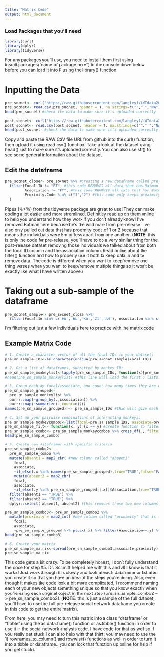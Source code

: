 ```yaml
---
title: "Matrix Code"
output: html_document
---
```


### Load Packages that you'll need
```r
library(curl)
library(dplyr)
library(tidyverse)
```

For any packages you'll use, you need to install them first using install.packages("name of package here") in the console down below before you can load it into R using the library() function. 

# Inputting the Data
```r
pre_socnet<- curl("https://raw.githubusercontent.com/langley1/LWTdata2016/main/Pre-release_Social%20Proximity.csv")
pre_socnet<- read.csv(pre_socnet, header = T, na.strings=c(""," ","NA"))
head(pre_socnet) #check the data to make sure it's uploaded correctly

post_socnet<- curl("https://raw.githubusercontent.com/langley1/LWTdata2016/main/Post-release_Social%20Proximity.csv")
post_socnet<- read.csv(post_socnet, header = T, na.strings=c(""," ","NA"))
head(post_socnet) #check the data to make sure it's uploaded correctly
```

Copy and paste the RAW CSV file URL from github into the curl() function, then upload it using read.csv() function. Take a look at the dataset using head() just to make sure it's uploaded correctly. You can also use str() to see some general information about the dataset. 

## Edit the dataframe
```r
pre_socnet_close<- pre_socnet %>% #creating a new dataframe called pre_socnet_close using data from the original pre_socnet dataframe
  filter(Focal.ID != "BT", #this code REMOVES all data that has Batman has the focal ID
         Association != "BT", #this code REMOVES all data that has Batman in association column
         Proximity.Code %in% c("1","2") #this code only keeps proximity codes 1,2 (excluding 3,4)
  ) 
```

Pipes (%>%) from the tidyverse package are great to use! They can make coding a lot easier and more stremlined. Definitley read up on them online to help you understand how they work if you don't already know! I've removed Batman here because he's the wild male from pre-release. I've also only pulled out data that has proximity code of 1 or 2 because that means the individuals were 5m or less apart from one another. (**NOTE**: this is only the code for pre-release, you'll have to do a very similar thing for the post-release dataset removing those individuals we talked about from both the focal ID column and the association column. Read online about the filter() function and how to properly use it both to keep data in and to remove data. The code is different when you want to keep/remove one thing verses when you want to keep/remove multiple things so it won't be exactly like what I have written above.)

# Taking out a sub-sample of the dataframe
```r
pre_socnet_sample<- pre_socnet_close %>%
  filter(Focal.ID %in% c("PO","BL","KO","ZI","AM"), Association %in% c("PO","BL","KO","ZI","AM"))
```

I'm filtering out just a few individuals here to practice with the matrix code 

## Example Matrix Code
```r
# 1. Create a character vector of all the focal IDs in your dataset:
pre_sn_sample_IDs<-as.character(unique(pre_socnet_sample$Focal.ID))

# 2. Get a list of dataframes, subsetted by monkey ID:
pre_sn_sample_monkeylist<-lapply(pre_sn_sample_IDs, function(x){pre_socnet_sample[pre_socnet_sample[["Focal.ID"]] == x, ]})
#head(pre_sn_sample_monkeylist) #this line will load the first 6 lists, remove the # before "head" to take a look at them and see that each is for an individual monkey (I put a # before it so that it doesn't run this code in the markdown file, otherwise it would be very long)

# 3. Group each by focal/associate, and count how many times they are observed close together:
pre_sn_sample_grouped<-
  pre_sn_sample_monkeylist %>%
  purrr::map(~group_by(.,Association)) %>%
  purrr::map(~summarize(.,count=n())) 
names(pre_sn_sample_grouped) <- pre_sn_sample_IDs #this will give each grouped list the name of the Focal ID

# 4. Set up your pairwise combinations of interacting monkeys:
pre_sn_sample_monkeycombos<-list(focal=pre_sn_sample_IDs, associate=pre_sn_sample_IDs) #create list of all possible focals/associates
pre_sn_sample_filt<- function(x, y) {x == y} #create function to filter out same-monkey pairs ("PO is close to PO")
pre_sn_sample_combo<- pre_sn_sample_monkeycombos %>% cross_df(.,.filter=pre_sn_sample_filt) #get the filtered combined list as a dataframe
head(pre_sn_sample_combo)

# 5. Create new dataframes with specific criteria
pre_sn_sample_combo2<-
  pre_sn_sample_combo %>%
  mutate(absent1 = map2_chr( #new column called "absent1"
    focal,
    associate,
    ~if_else(.x %in% names(pre_sn_sample_grouped),true="TRUE",false="FALSE"))) %>%
    mutate(absent2 = map2_chr(
    focal,
    associate,
    ~if_else(.y %in% pre_sn_sample_grouped[[.x]]$Association,true="TRUE",false="FALSE"))) %>%
  filter(absent1 == "TRUE") %>%
  filter(absent2 == "TRUE") %>%
  dplyr::select(-absent1,-absent2) #this removes those two new columns you made so you're just left with the ID names

pre_sn_sample_combo3<- pre_sn_sample_combo2 %>% 
  mutate(proximity = map2_int( #new column called "proximity" that is the count for when proximity code = 1 or 2
    focal, 
    associate, 
    ~pre_sn_sample_grouped %>% pluck(.x) %>% filter(Association==.y) %>% as.data.frame(.) %>% .[,2]))
head(pre_sn_sample_combo3)

# 6. Create your matrix
pre_sn_sample_matrix<-spread(pre_sn_sample_combo3,associate,proximity) %>% column_to_rownames(var="focal") %>% data.matrix()
pre_sn_sample_matrix
```

This code gets a bit crazy. To be completely honest, I don't fully understand the code for step #5. Dr. Schmitt helped me with this and all I know is that it works! Just work through this slowly and look at each dataframe or list after you create it so that you have an idea of the steps you're doing. Also, even though it makes the code look a bit more complicated, I recommend naming each of your new objects something unique so that you know exactly when you're using each original object in the next step (pre_sn_sample_combo2 --> pre_sn_sample_combo3). (**NOTE**: this is just a sample of the full dataset, you'll have to use the full pre-release social network dataframe you create in this code to get the entire matrix).

From here, you may need to turn this matrix into a class "dataframe" or "tibble" using the as.data.frame() function or as.tibble() function in order to use it in the social network analysis code. I have code for that as well so if you really get stuck I can also help with that (hint: you may need to use the 1) rownames_to_column() and rowwise() functions as well in order to turn it into a tibble or dataframe.. you can look that function up online for help if you get stuck).
